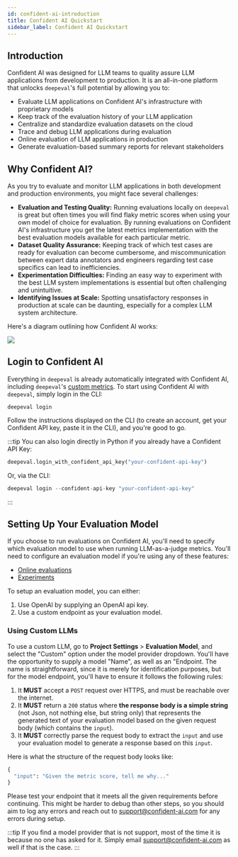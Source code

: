 ```yaml
---
id: confident-ai-introduction
title: Confident AI Quickstart
sidebar_label: Confident AI Quickstart
---
```


## Introduction

Confident AI was designed for LLM teams to quality assure LLM applications from development to production. It is an all-in-one platform that unlocks `deepeval`'s full potential by allowing you to:

- Evaluate LLM applications on Confident AI's infrastructure with proprietary models
- Keep track of the evaluation history of your LLM application
- Centralize and standardize evaluation datasets on the cloud
- Trace and debug LLM applications during evaluation
- Online evaluation of LLM applications in production
- Generate evaluation-based summary reports for relevant stakeholders

## Why Confident AI?

As you try to evaluate and monitor LLM applications in both development and production environments, you might face several challenges:

- **Evaluation and Testing Quality:** Running evaluations locally on `deepeval` is great but often times you will find flaky metric scores when using your own model of choice for evaluation. By running evaluations on Confident AI's infrastructure you get the latest metrics implementation with the best evaluation models available for each particular metric.
- **Dataset Quality Assurance:** Keeping track of which test cases are ready for evaluation can become cumbersome, and miscommunication between expert data annotators and engineers regarding test case specifics can lead to inefficiencies.
- **Experimentation Difficulties:** Finding an easy way to experiment with the best LLM system implementations is essential but often challenging and unintuitive.
- **Identifying Issues at Scale:** Spotting unsatisfactory responses in production at scale can be daunting, especially for a complex LLM system architecture.

Here's a diagram outlining how Confident AI works:

<div
  style={{
    marginTop: "80px",
    marginBottom: "70px",
    display: "flex",
    justifyContent: "center",
  }}
>
  <img
    id="confident-workflow"
    src="https://d2lsxfc3p6r9rv.cloudfront.net/confident-workflow-4.png"
  />
</div>

## Login to Confident AI

Everything in `deepeval` is already automatically integrated with Confident AI, including `deepeval`'s [custom metrics](metrics-custom). To start using Confident AI with `deepeval`, simply login in the CLI:

```
deepeval login
```

Follow the instructions displayed on the CLI (to create an account, get your Confident API key, paste it in the CLI), and you're good to go.

:::tip
You can also login directly in Python if you already have a Confident API Key:

```python
deepeval.login_with_confident_api_key("your-confident-api-key")
```

Or, via the CLI:

```python
deepeval login --confident-api-key "your-confident-api-key"
```

:::

## Setting Up Your Evaluation Model

If you choose to run evaluations on Confident AI, you'll need to specify which evaluation model to use when running LLM-as-a-judge metrics. You'll need to configure an evaluation model if you're using any of these features:

- [Online evaluations](confident-ai-llm-monitoring-evaluations)
- [Experiments](confident-ai-testing-n-evaluation-experiments)

To setup an evaluation model, you can either:

1. Use OpenAI by supplying an OpenAI api key.
2. Use a custom endpoint as your evaluation model.

### Using Custom LLMs

To use a custom LLM, go to **Project Settings** > **Evaluation Model**, and select the "Custom" option under the model provider dropdown. You'll have the opportunity to supply a model "Name", as well as an "Endpoint. The name is straightforward, since it is merely for identification purposes, but for the model endpoint, you'll have to ensure it follows the following rules:

1. It **MUST** accept a `POST` request over HTTPS, and must be reachable over the internet.
2. It **MUST** return a `200` status where **the response body is a simple string** (not Json, not nothing else, but string only) that represents the generated text of your evaluation model based on the given request body (which contains the `input`).
3. It **MUST** correctly parse the request body to extract the `input` and use your evaluation model to generate a response based on this `input`.

Here is what the structure of the request body looks like:

```python
{
  "input": "Given the metric score, tell me why..."
}
```

Please test your endpoint that it meets all the given requirements before continuing. This might be harder to debug than other steps, so you should aim to log any errors and reach out to support@confident-ai.com for any errors during setup.

:::tip
If you find a model provider that is not support, most of the time it is because no one has asked for it. Simply email support@confident-ai.com as well if that is the case.
:::
